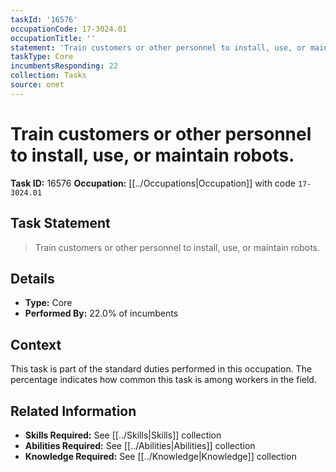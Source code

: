 ```yaml
---
taskId: '16576'
occupationCode: 17-3024.01
occupationTitle: ''
statement: 'Train customers or other personnel to install, use, or maintain robots.'
taskType: Core
incumbentsResponding: 22
collection: Tasks
source: onet
---
```

# Train customers or other personnel to install, use, or maintain robots.

**Task ID:** 16576
**Occupation:** [[../Occupations|Occupation]] with code `17-3024.01`

## Task Statement

> Train customers or other personnel to install, use, or maintain robots.

## Details

- **Type:** Core
- **Performed By:** 22.0% of incumbents

## Context

This task is part of the standard duties performed in this occupation. The percentage indicates how common this task is among workers in the field.

## Related Information

- **Skills Required:** See [[../Skills|Skills]] collection
- **Abilities Required:** See [[../Abilities|Abilities]] collection
- **Knowledge Required:** See [[../Knowledge|Knowledge]] collection
